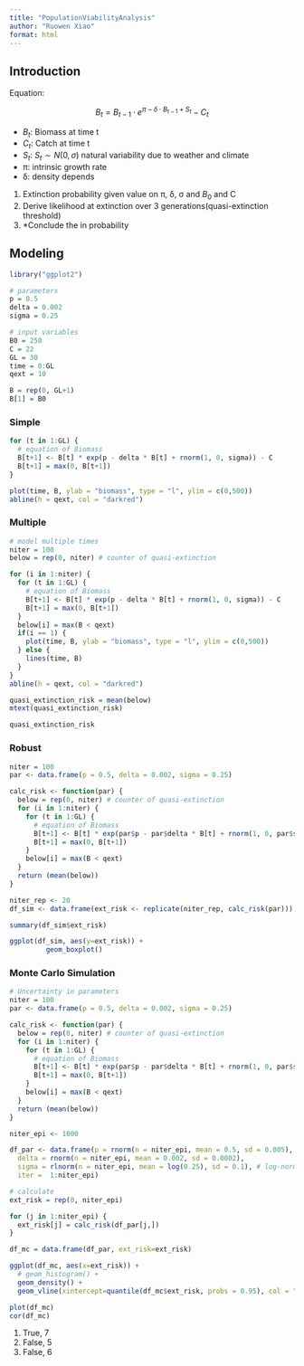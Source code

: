 ```yaml
---
title: "PopulationViabilityAnalysis"
author: "Ruowen Xiao"
format: html
---
```


## Introduction

Equation:

$$
B_t = B_{t-1} \cdot e^{π - δ \cdot B_{t-1} + S_t} - C_t
$$

-   $B_t$: Biomass at time t
-   $C_t$: Catch at time t
-   $S_t$: $S_t \sim N(0, σ)$ natural variability due to weather and climate
-   π: intrinsic growth rate
-   δ: density depends

1.  Extinction probability given value on π, δ, σ and $B_0$ and C
2.  Derive likelihood at extinction over 3 generations(quasi-extinction threshold)
3.  \*Conclude the in probability

## Modeling

```r
library("ggplot2")
```

```r
# parameters
p = 0.5
delta = 0.002
sigma = 0.25

# input variables
B0 = 250
C = 22
GL = 30
time = 0:GL
qext = 10

B = rep(0, GL+1)
B[1] = B0
```

### Simple

```r
for (t in 1:GL) {
  # equation of Biomass
  B[t+1] <- B[t] * exp(p - delta * B[t] + rnorm(1, 0, sigma)) - C
  B[t+1] = max(0, B[t+1])
}
```

```r
plot(time, B, ylab = "biomass", type = "l", ylim = c(0,500))
abline(h = qext, col = "darkred")
```

### Multiple

```r
# model multiple times
niter = 100
below = rep(0, niter) # counter of quasi-extinction

for (i in 1:niter) {
  for (t in 1:GL) {
    # equation of Biomass
    B[t+1] <- B[t] * exp(p - delta * B[t] + rnorm(1, 0, sigma)) - C
    B[t+1] = max(0, B[t+1])
  }
  below[i] = max(B < qext)
  if(i == 1) {
    plot(time, B, ylab = "biomass", type = "l", ylim = c(0,500))
  } else {
    lines(time, B)
  }
}
abline(h = qext, col = "darkred")

quasi_extinction_risk = mean(below)
mtext(quasi_extinction_risk)
```

```r
quasi_extinction_risk
```

### Robust

```r
niter = 100
par <- data.frame(p = 0.5, delta = 0.002, sigma = 0.25)

calc_risk <- function(par) {
  below = rep(0, niter) # counter of quasi-extinction
  for (i in 1:niter) {
    for (t in 1:GL) {
      # equation of Biomass
      B[t+1] <- B[t] * exp(par$p - par$delta * B[t] + rnorm(1, 0, par$sigma)) - C
      B[t+1] = max(0, B[t+1])
    }
    below[i] = max(B < qext)
  }
  return (mean(below))
}
```

```r
niter_rep <- 20
df_sim <- data.frame(ext_risk <- replicate(niter_rep, calc_risk(par)))
```

```r
summary(df_sim$ext_risk)
```

```r
ggplot(df_sim, aes(y=ext_risk)) +
         geom_boxplot()
```

### Monte Carlo Simulation

```r
# Uncertainty in parameters
niter = 100
par <- data.frame(p = 0.5, delta = 0.002, sigma = 0.25)

calc_risk <- function(par) {
  below = rep(0, niter) # counter of quasi-extinction
  for (i in 1:niter) {
    for (t in 1:GL) {
      # equation of Biomass
      B[t+1] <- B[t] * exp(par$p - par$delta * B[t] + rnorm(1, 0, par$sigma)) - C
      B[t+1] = max(0, B[t+1])
    }
    below[i] = max(B < qext)
  }
  return (mean(below))
}
```

```r
niter_epi <- 1000

df_par <- data.frame(p = rnorm(n = niter_epi, mean = 0.5, sd = 0.005),
  delta = rnorm(n = niter_epi, mean = 0.002, sd = 0.0002),
  sigma = rlnorm(n = niter_epi, mean = log(0.25), sd = 0.1), # log-normal distribution
  iter =  1:niter_epi)
```

```r
# calculate 
ext_risk = rep(0, niter_epi)

for (j in 1:niter_epi) {
  ext_risk[j] = calc_risk(df_par[j,]) 
}

df_mc = data.frame(df_par, ext_risk=ext_risk)
```

```r
ggplot(df_mc, aes(x=ext_risk)) +
  # geom_histogram() +
  geom_density() +
  geom_vline(xintercept=quantile(df_mc$ext_risk, probs = 0.95), col = "#ed1b0c")
```
```r
plot(df_mc)
cor(df_mc)
```


1) True, 7
2) False, 5
3) False, 6














